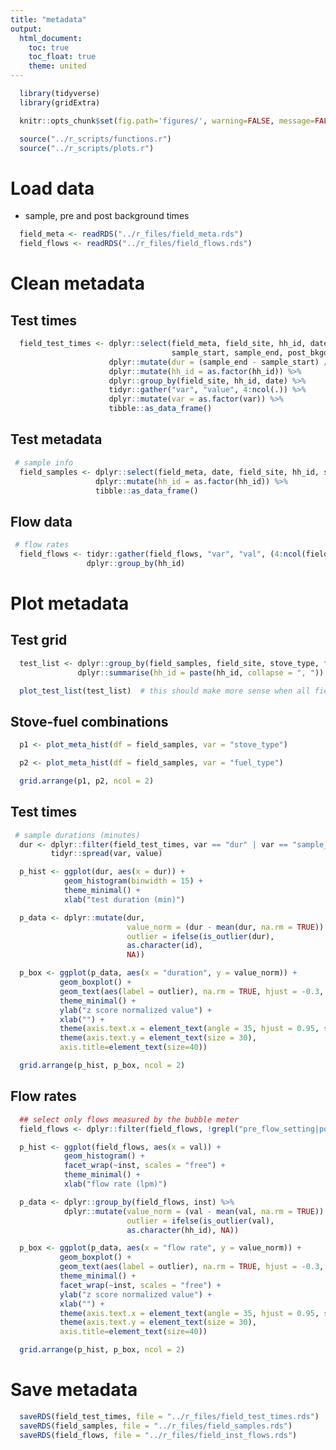 ```yaml
---
title: "metadata"
output:
  html_document:
    toc: true
    toc_float: true
    theme: united
---
```


```r
  library(tidyverse)
  library(gridExtra)
```

```r
  knitr::opts_chunk$set(fig.path='figures/', warning=FALSE, message=FALSE, cache=FALSE)
```

```r
  source("../r_scripts/functions.r")
  source("../r_scripts/plots.r")
```

# Load data

* sample, pre and post background times

```r
  field_meta <- readRDS("../r_files/field_meta.rds")
  field_flows <- readRDS("../r_files/field_flows.rds")
```

# Clean metadata

## Test times

```r
  field_test_times <- dplyr::select(field_meta, field_site, hh_id, date, pre_bkgd_start, pre_bkgd_end,
                                    sample_start, sample_end, post_bkgd_start, post_bkgd_end) %>%
                      dplyr::mutate(dur = (sample_end - sample_start) / 60) %>%
                      dplyr::mutate(hh_id = as.factor(hh_id)) %>%
                      dplyr::group_by(field_site, hh_id, date) %>%
                      tidyr::gather("var", "value", 4:ncol(.)) %>%
                      dplyr::mutate(var = as.factor(var)) %>%
                      tibble::as_data_frame()
```

## Test metadata

```r
 # sample info
  field_samples <- dplyr::select(field_meta, date, field_site, hh_id, stove_type, fuel_type) %>%
                   dplyr::mutate(hh_id = as.factor(hh_id)) %>%
                   tibble::as_data_frame()
```

## Flow data

```r
 # flow rates
  field_flows <- tidyr::gather(field_flows, "var", "val", (4:ncol(field_flows)-1)) %>%
                 dplyr::group_by(hh_id)
```

# Plot metadata

## Test grid

```r
  test_list <- dplyr::group_by(field_samples, field_site, stove_type, fuel_type) %>%
               dplyr::summarise(hh_id = paste(hh_id, collapse = ", "))

  plot_test_list(test_list)  # this should make more sense when all field sites are added

```

## Stove-fuel combinations

```r
  p1 <- plot_meta_hist(df = field_samples, var = "stove_type")

  p2 <- plot_meta_hist(df = field_samples, var = "fuel_type")

  grid.arrange(p1, p2, ncol = 2)
```

## Test times

```r
 # sample durations (minutes)
  dur <- dplyr::filter(field_test_times, var == "dur" | var == "sample_end") %>%
         tidyr::spread(var, value)
```

```r
  p_hist <- ggplot(dur, aes(x = dur)) +
            geom_histogram(binwidth = 15) +
            theme_minimal() +
            xlab("test duration (min)")

  p_data <- dplyr::mutate(dur,
                          value_norm = (dur - mean(dur, na.rm = TRUE)) / sd(dur, na.rm = TRUE),
                          outlier = ifelse(is_outlier(dur),
                          as.character(id),
                          NA))

  p_box <- ggplot(p_data, aes(x = "duration", y = value_norm)) +
           geom_boxplot() +
           geom_text(aes(label = outlier), na.rm = TRUE, hjust = -0.3, size = 4) +
           theme_minimal() +
           ylab("z score normalized value") +
           xlab("") +
           theme(axis.text.x = element_text(angle = 35, hjust = 0.95, size = 30)) +
           theme(axis.text.y = element_text(size = 30),
           axis.title=element_text(size=40))

  grid.arrange(p_hist, p_box, ncol = 2)
```

## Flow rates

```r
  ## select only flows measured by the bubble meter
  field_flows <- dplyr::filter(field_flows, !grepl("pre_flow_setting|post_flow_setting", var))

  p_hist <- ggplot(field_flows, aes(x = val)) +
            geom_histogram() +
            facet_wrap(~inst, scales = "free") +
            theme_minimal() +
            xlab("flow rate (lpm)")

  p_data <- dplyr::group_by(field_flows, inst) %>%
            dplyr::mutate(value_norm = (val - mean(val, na.rm = TRUE)) / sd(val, na.rm = TRUE),
                          outlier = ifelse(is_outlier(val),
                          as.character(hh_id), NA))

  p_box <- ggplot(p_data, aes(x = "flow rate", y = value_norm)) +
           geom_boxplot() +
           geom_text(aes(label = outlier), na.rm = TRUE, hjust = -0.3, size = 4) +
           theme_minimal() +
           facet_wrap(~inst, scales = "free") +
           ylab("z score normalized value") +
           xlab("") +
           theme(axis.text.x = element_text(angle = 35, hjust = 0.95, size = 30)) +
           theme(axis.text.y = element_text(size = 30),
           axis.title=element_text(size=40))

  grid.arrange(p_hist, p_box, ncol = 2)
```

# Save metadata

```r
  saveRDS(field_test_times, file = "../r_files/field_test_times.rds")
  saveRDS(field_samples, file = "../r_files/field_samples.rds")
  saveRDS(field_flows, file = "../r_files/field_inst_flows.rds")
```